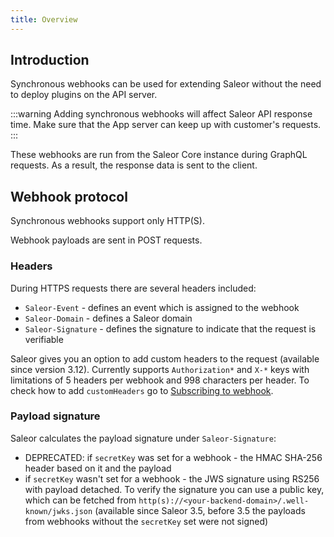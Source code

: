 ```yaml
---
title: Overview
---
```


## Introduction

Synchronous webhooks can be used for extending Saleor without the need to deploy plugins on the API server.

:::warning
Adding synchronous webhooks will affect Saleor API response time. Make sure that the App server can keep up with customer's requests.
:::

These webhooks are run from the Saleor Core instance during GraphQL requests. As a result, the response data is sent to the client.

## Webhook protocol

Synchronous webhooks support only HTTP(S).

Webhook payloads are sent in POST requests.

### Headers

During HTTPS requests there are several headers included:

- `Saleor-Event` - defines an event which is assigned to the webhook
- `Saleor-Domain` - defines a Saleor domain
- `Saleor-Signature` - defines the signature to indicate that the request is verifiable

Saleor gives you an option to add custom headers to the request (available since version 3.12). Currently supports `Authorization*` and `X-*` keys with limitations of 5 headers per webhook and 998 characters per header. To check how to add `customHeaders` go to [Subscribing to webhook](/docs/developer/extending/apps/asynchronous-webhooks.mdx#subscribing-to-a-webhook).

### Payload signature

Saleor calculates the payload signature under `Saleor-Signature`:

- DEPRECATED: if `secretKey` was set for a webhook - the HMAC SHA-256 header based on it and the payload
- if `secretKey` wasn't set for a webhook - the JWS signature using RS256 with payload detached. To verify the signature you can use a public key, which can be fetched from `http(s)://<your-backend-domain>/.well-known/jwks.json` (available since Saleor 3.5, before 3.5 the payloads from webhooks without the `secretKey` set were not signed)
